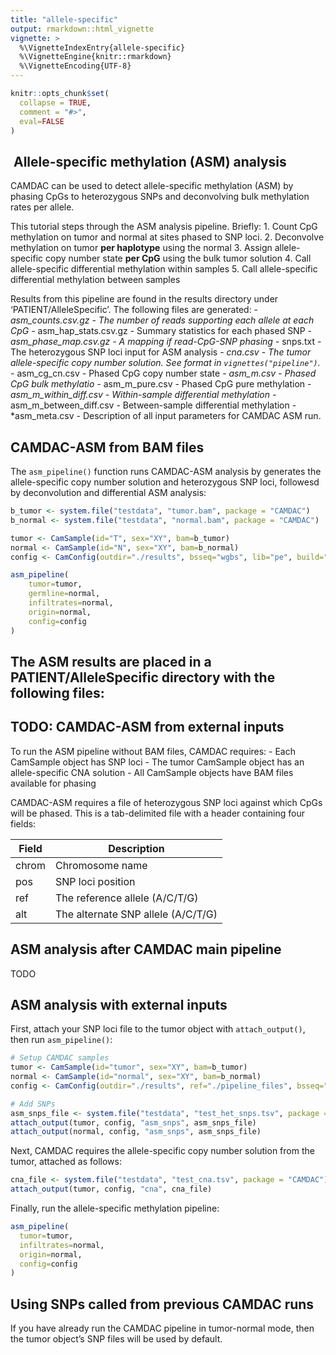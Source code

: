```yaml
---
title: "allele-specific"
output: rmarkdown::html_vignette
vignette: >
  %\VignetteIndexEntry{allele-specific}
  %\VignetteEngine{knitr::rmarkdown}
  %\VignetteEncoding{UTF-8}
---
```


```r
knitr::opts_chunk$set(
  collapse = TRUE,
  comment = "#>",
  eval=FALSE
)
```

##  Allele-specific methylation (ASM) analysis

CAMDAC can be used to detect allele-specific methylation (ASM) by phasing CpGs to heterozygous SNPs and deconvolving bulk methylation rates per allele. 

This tutorial steps through the ASM analysis pipeline. Briefly:
1. Count CpG methylation on tumor and normal at sites phased to SNP loci.
2. Deconvolve methylation on tumor **per haplotype** using the normal
3. Assign allele-specific copy number state **per CpG** using the bulk tumor solution
4. Call allele-specific differential methylation within samples
5. Call allele-specific differential methylation between samples

Results from this pipeline are found in the results directory under 'PATIENT/AlleleSpecific'. The following files are generated:
- *asm_counts.csv.gz - The number of reads supporting each allele at each CpG
- *asm_hap_stats.csv.gz - Summary statistics for each phased SNP
- *asm_phase_map.csv.gz - A mapping if read-CpG-SNP phasing
- *snps.txt - The heterozygous SNP loci input for ASM analysis 
- *cna.csv - The tumor allele-specific copy number solution. See format in `vignettes("pipeline")`.
- *asm_cg_cn.csv - Phased CpG copy number state
- *asm_m.csv - Phased CpG bulk methylatio
- *asm_m_pure.csv - Phased CpG pure methylation
- *asm_m_within_diff.csv - Within-sample differential methylation
- *asm_m_between_diff.csv - Between-sample differential methylation
- *asm_meta.csv - Description of all input parameters for CAMDAC ASM run.

## CAMDAC-ASM from BAM files

The `asm_pipeline()` function runs CAMDAC-ASM analysis by generates the allele-specific copy number solution and heterozygous SNP loci, followesd by deconvolution and differential ASM analysis:

```r
b_tumor <- system.file("testdata", "tumor.bam", package = "CAMDAC")
b_normal <- system.file("testdata", "normal.bam", package = "CAMDAC")

tumor <- CamSample(id="T", sex="XY", bam=b_tumor)
normal <- CamSample(id="N", sex="XY", bam=b_normal)
config <- CamConfig(outdir="./results", bsseq="wgbs", lib="pe", build="hg38", n_cores=10)

asm_pipeline(
    tumor=tumor,
    germline=normal,
    infiltrates=normal,
    origin=normal,
    config=config
)
```

The ASM results are placed in a PATIENT/AlleleSpecific directory with the following files:
- 

## TODO: CAMDAC-ASM from external inputs

To run the ASM pipeline without BAM files, CAMDAC requires:
- Each CamSample object has SNP loci
- The tumor CamSample object has an allele-specific CNA solution
- All CamSample objects have BAM files available for phasing

CAMDAC-ASM requires a file of heterozygous SNP loci against which CpGs will be phased. This is a tab-delimited file with a header containing four fields:

| Field | Description |
| ---- | ------------ |
| chrom | Chromosome name |
| pos | SNP loci position |
| ref | The reference allele (A/C/T/G) |
| alt | The alternate SNP allele (A/C/T/G) | 

## ASM analysis after CAMDAC main pipeline 

TODO

## ASM analysis with external inputs

First, attach your SNP loci file to the tumor object with `attach_output()`, then run `asm_pipeline()`:
```r
# Setup CAMDAC samples
tumor <- CamSample(id="tumor", sex="XY", bam=b_tumor)
normal <- CamSample(id="normal", sex="XY", bam=b_normal)
config <- CamConfig(outdir="./results", ref="./pipeline_files", bsseq="wgbs", lib="pe", cores=10)

# Add SNPs
asm_snps_file <- system.file("testdata", "test_het_snps.tsv", package = "CAMDAC")
attach_output(tumor, config, "asm_snps", asm_snps_file)
attach_output(normal, config, "asm_snps", asm_snps_file)
```

Next, CAMDAC requires the allele-specific copy number solution from the tumor, attached as follows:
```r
cna_file <- system.file("testdata", "test_cna.tsv", package = "CAMDAC")
attach_output(tumor, config, "cna", cna_file)
```

Finally, run the allele-specific methylation pipeline:
```r
asm_pipeline(
  tumor=tumor,
  infiltrates=normal,
  origin=normal,
  config=config
)
```

## Using SNPs called from previous CAMDAC runs

If you have already run the CAMDAC pipeline in tumor-normal mode, then the tumor object's SNP files will be used by default.
